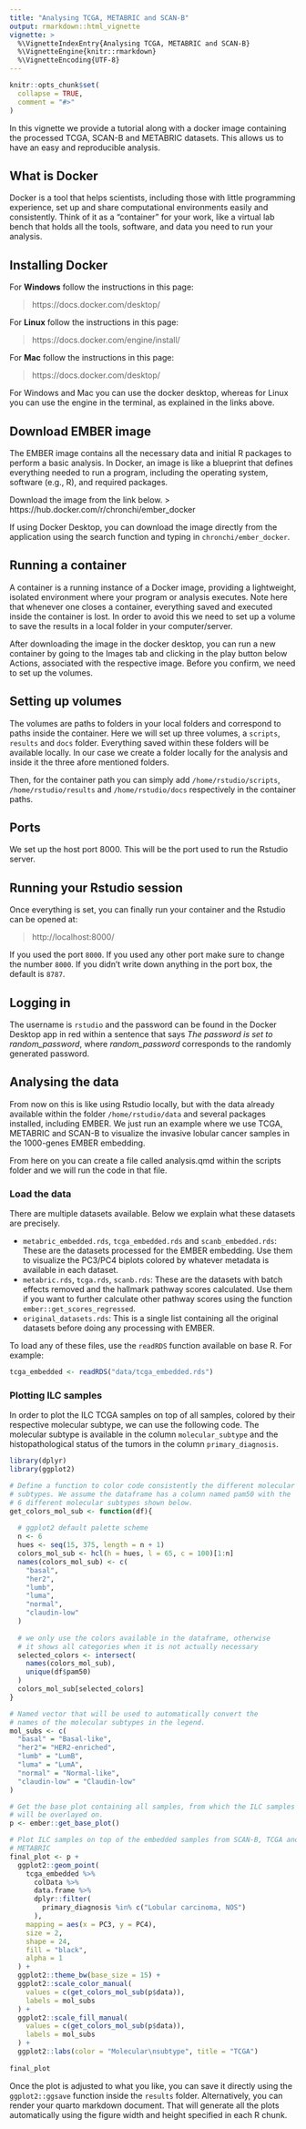 ```yaml
---
title: "Analysing TCGA, METABRIC and SCAN-B"
output: rmarkdown::html_vignette
vignette: >
  %\VignetteIndexEntry{Analysing TCGA, METABRIC and SCAN-B}
  %\VignetteEngine{knitr::rmarkdown}
  %\VignetteEncoding{UTF-8}
---
```


```r
knitr::opts_chunk$set(
  collapse = TRUE,
  comment = "#>"
)
```

In this vignette we provide a tutorial along with a docker image 
containing the processed TCGA, SCAN-B
and METABRIC datasets. This allows us to have an easy and reproducible analysis.

## What is Docker

Docker is a tool that helps scientists, including those with 
little programming experience, set up and share computational 
environments easily and consistently. Think of it as a "container" for 
your work, like a virtual lab bench that holds all the tools, software,
and data you need to run your analysis.

## Installing Docker 

For **Windows** follow the instructions in this page:

> https://docs.docker.com/desktop/

For **Linux** follow the instructions in this page:

> https://docs.docker.com/engine/install/

For **Mac** follow the instructions in this page:

> https://docs.docker.com/desktop/

For Windows and Mac you can use the docker desktop, whereas for Linux
you can use the engine in the terminal, as explained in the
links above.

## Download EMBER image

The EMBER image contains all the necessary data and initial R packages
to perform a basic analysis. In Docker, an image is like a blueprint 
that defines everything needed to run a program, including the 
operating system, software (e.g., R), and required packages.

Download the image from the link below.
> https://hub.docker.com/r/chronchi/ember_docker

If using Docker Desktop, you can download the image directly
from the application using the search function and typing in
`chronchi/ember_docker`.

## Running a container

A container is a running instance of a Docker image, 
providing a lightweight, isolated environment where your program or analysis 
executes. Note here that whenever one closes a container, everything 
saved and executed inside the container is lost. In order to avoid
this we need to set up a volume to save the results in a local folder
in your computer/server.

After downloading the image in the docker desktop, you can run
a new container by going to the Images tab and clicking in the play
button below Actions, associated with the respective image. Before you
confirm, we need to set up the volumes.

## Setting up volumes

The volumes are paths to folders in your local folders and correspond
to paths inside the container. Here we will set up three volumes, 
a `scripts`, `results` and `docs` folder. Everything saved within these
folders will be available locally. In our case we create a folder locally
for the analysis and inside it the three afore mentioned folders.

Then, for the container path you can simply add `/home/rstudio/scripts`, 
`/home/rstudio/results` and `/home/rstudio/docs` respectively in the 
container paths. 

## Ports

We set up the host port 8000. This will be the port used to run the
Rstudio server.

## Running your Rstudio session

Once everything is set, you can finally run your container and the
Rstudio can be opened at: 

> http://localhost:8000/

If you used the port `8000`. If you used any other port make sure to change
the number `8000`. If you didn't write down anything in the port box,
the default is `8787`.

## Logging in

The username is `rstudio` and the password can be found in the Docker
Desktop app in red within a sentence that says
*The password is set to random\_password*, 
where *random\_password* corresponds to the randomly generated password.

## Analysing the data

From now on this is like using Rstudio locally, but with the data already
available within the folder `/home/rstudio/data` and several packages
installed, including EMBER. We just run an example where we use TCGA,
METABRIC and SCAN-B to visualize the invasive lobular cancer samples
in the 1000-genes EMBER embedding.

From here on you can create a file called analysis.qmd within the scripts 
folder and we will run the code in that file. 

### Load the data

There are multiple datasets available. Below we explain what these datasets
are precisely.

- `metabric_embedded.rds`, `tcga_embedded.rds` and `scanb_embedded.rds`: 
These are the datasets processed for the EMBER embedding. Use them to visualize
the PC3/PC4 biplots colored by whatever metadata is available in each dataset.
- `metabric.rds`, `tcga.rds`, `scanb.rds`: These are the datasets with batch
effects removed and the hallmark pathway scores calculated. Use them 
if you want to further calculate other pathway scores using the 
function `ember::get_scores_regressed`.
- `original_datasets.rds`: This is a single list containing all the original
datasets before doing any processing with EMBER.

To load any of these files, use the `readRDS` function available on base R.
For example:

```r
tcga_embedded <- readRDS("data/tcga_embedded.rds")
```

### Plotting ILC samples

In order to plot the ILC TCGA samples on top of all samples, colored
by their respective molecular subtype, we can use the following code.
The molecular subtype is available in the column `molecular_subtype` and
the histopathological status of the tumors in the column `primary_diagnosis`. 

```r
library(dplyr)
library(ggplot2)

# Define a function to color code consistently the different molecular
# subtypes. We assume the dataframe has a column named pam50 with the 
# 6 different molecular subtypes shown below.
get_colors_mol_sub <- function(df){
  
  # ggplot2 default palette scheme
  n <- 6
  hues <- seq(15, 375, length = n + 1)
  colors_mol_sub <- hcl(h = hues, l = 65, c = 100)[1:n]    
  names(colors_mol_sub) <- c(
    "basal",
    "her2", 
    "lumb", 
    "luma", 
    "normal",
    "claudin-low"
  )
  
  # we only use the colors available in the dataframe, otherwise
  # it shows all categories when it is not actually necessary
  selected_colors <- intersect(
    names(colors_mol_sub), 
    unique(df$pam50)
  )
  colors_mol_sub[selected_colors]
}

# Named vector that will be used to automatically convert the 
# names of the molecular subtypes in the legend.
mol_subs <- c(
  "basal" = "Basal-like", 
  "her2"= "HER2-enriched", 
  "lumb" = "LumB", 
  "luma" = "LumA", 
  "normal" = "Normal-like",
  "claudin-low" = "Claudin-low"
)

# Get the base plot containing all samples, from which the ILC samples
# will be overlayed on.
p <- ember::get_base_plot()

# Plot ILC samples on top of the embedded samples from SCAN-B, TCGA and
# METABRIC
final_plot <- p +
  ggplot2::geom_point(
    tcga_embedded %>%
      colData %>%
      data.frame %>%
      dplyr::filter(
        primary_diagnosis %in% c("Lobular carcinoma, NOS")
      ),
    mapping = aes(x = PC3, y = PC4),
    size = 2,
    shape = 24,
    fill = "black",
    alpha = 1
  ) + 
  ggplot2::theme_bw(base_size = 15) +
  ggplot2::scale_color_manual(
    values = c(get_colors_mol_sub(p$data)),
    labels = mol_subs
  ) +
  ggplot2::scale_fill_manual(
    values = c(get_colors_mol_sub(p$data)),
    labels = mol_subs
  ) +
  ggplot2::labs(color = "Molecular\nsubtype", title = "TCGA") 
  
final_plot
```

Once the plot is adjusted to what you like, you can save it directly
using the `ggplot2::ggsave` function inside the `results` folder. 
Alternatively, you can render your quarto markdown document. That will
generate all the plots automatically using the figure width and height
specified in each R chunk.
